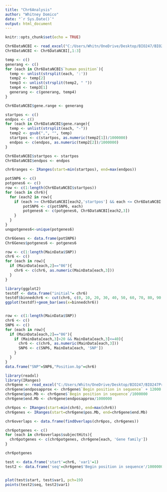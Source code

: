 ---
title: "Chr6Analysis"
author: "Whitney Domico"
date: "`r Sys.Date()`"
output: html_document
---

```{r setup, include=FALSE}
knitr::opts_chunk$set(echo = TRUE)
```



```{r}
Chr6DataNCBI <- read_excel("C:/Users/Whitn/OneDrive/Desktop/BIO247/BIO247Project/BIO247ProjectArticles/Chr6DataNCBI.xlsx")
Chr6DataNCBI <- Chr6DataNCBI[,1:3]

temp <- c()
generang <- c()
for (each in Chr6DataNCBI$`human position`){
  temp <- unlist(strsplit(each, ':'))
  temp2 <- temp[2]
  temp3 <- unlist(strsplit(temp2, " "))
  temp4 <- temp3[1]
  generang <- c(generang, temp4)
}

Chr6DataNCBI$gene.range <- generang

startpos <- c()
endpos <- c()
for (each in Chr6DataNCBI$gene.range){
  temp <- unlist(strsplit(each, "-"))
  temp2 <- gsub(",", "", temp)
  startpos <- c(startpos, as.numeric(temp2[1])/1000000)
  endpos <- c(endpos, as.numeric(temp2[2])/1000000)
}

Chr6DataNCBI$startpos <- startpos
Chr6DataNCBI$endpos <- endpos
```


```{r}
chr6ranges <- IRanges(start=min(startpos), end=max(endpos))
```


```{r}
potSNP6 <- c()
potgenes6 <- c()
row <- c(1:length(Chr6DataNCBI$startpos))
for (each in chr6){
  for (each2 in row){
    if (each >= Chr6DataNCBI[each2,'startpos'] && each <= Chr6DataNCBI[each2,'endpos']){
        potSNP6 <- c(potSNP6, each)
        potgenes6 <- c(potgenes6, Chr6DataNCBI[each2,3])
    }
  }
}
unqpotgenes6<-unique(potgenes6)

Chr6Genes <- data.frame(potSNP6)
Chr6Genes$potgenes6 <- potgenes6
```


```{r}
row <- c(1:length(MainData$SNP))
chr6 <- c()
for (each in row){
  if (MainData[each,2]=="06"){
    chr6 <- c(chr6, as.numeric(MainData[each,3]))
  }
}

library(ggplot2)
testdf <- data.frame("initial"= chr6)
testdf$binnedchr6 <- cut(chr6, c(0, 10, 20, 30, 40, 50, 60, 70, 80, 90, 100, 110, 120, 130, 140, 150, 160, 170))
ggplot(testdf)+geom_bar(aes(x=binnedchr6))


row <- c(1:length(MainData$SNP))
chr6 <- c()
SNP6 <- c()
for (each in row){
  if (MainData[each,2]=="06"){
    if (MainData[each,3]>20 && MainData[each,3]<=40){
      chr6 <- c(chr6, as.numeric(MainData[each,3]))
      SNP6 <- c(SNP6, MainData[each, 'SNP'])
    }
  }
}
data.frame("SNP"=SNP6,"Position.bp"=chr6)

library(readxl)
library(IRanges)
chr6gene <- read_excel("C:/Users/Whitn/OneDrive/Desktop/BIO247/BIO247Project/BIO247ProjectArticles/CHR6TABLE.xlsx",range = "a1:d65")
chr6gene$endposapprox <- chr6gene$`Begin position in sequence` + 12000
chr6gene$pos.Mb <- chr6gene$`Begin position in sequence`/1000000
chr6gene$end.Mb <- chr6gene$endposapprox/1000000

chr6pos <- IRanges(start=min(chr6), end=max(chr6))
chr6genes <- IRanges(start=chr6gene$pos.Mb, end=chr6gene$end.Mb)

chr6overlaps <- data.frame(findOverlaps(chr6pos, chr6genes))

chr6potgenes <- c()
for (each in chr6overlaps$subjectHits){
  chr6potgenes <- c(chr6potgenes, chr6gene[each, 'Gene family'])
}

chr6potgenes

test <- data.frame('start'=chr6, 'var1'=1)
test2 <- data.frame('seq'=chr6gene$'Begin position in sequence'/1000000, 'var1' = 0.8)


plot(test$start, test$var1, pch=19)
points(test2$seq, test2$var1)

```